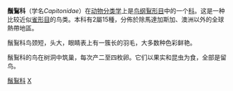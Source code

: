 {{noteTA
|T=zh:鬚鴷科;zh-hant:鬚鴷科;zh-hans:须䴕科;
|1=zh:鴷;zh-hant:鴷;zh-hans:䴕;
}}
{{CJK-New-Char|4D15|ver=A}}
{{Automatic taxobox
| taxon = Capitonidae
| image = Barbu_de_Formose.jpg
| image_caption = [[山拟啄木鸟|山拟啄木鸟]]
| authority = 
| subdivision_ranks = [[属|属]]
| subdivision =
* [[鬚鴷屬|鬚鴷屬]](Capito)
* [[黃嘴鬚鴷屬|黃嘴鬚鴷屬]](Eubucco)
}}

'''鬚鴷科'''（学名''Capitonidae''）在[[动物分类学|动物分类学]]上是[[鸟纲|鸟纲]][[鴷形目|鴷形目]]中的一个[[科_(生物)|科]]。这是一种比较近似[[雀形目|雀形目]]的鸟类。本科有2屬15種，分佈於除馬達加斯加、澳洲以外的全球熱帶地區。

鬚鴷科鸟颈短，头大，眼睛表上有一簇长的羽毛，大多数种色彩鲜艳。

鬚鴷科的鸟在树洞中筑巢，每次产二至四枚卵。它们以果实和昆虫为食，全部是留鸟。

{{Taxonbar|from=Q809613}}

[[Category:鬚鴷科|]]
[[Category:鴷形目|X]]